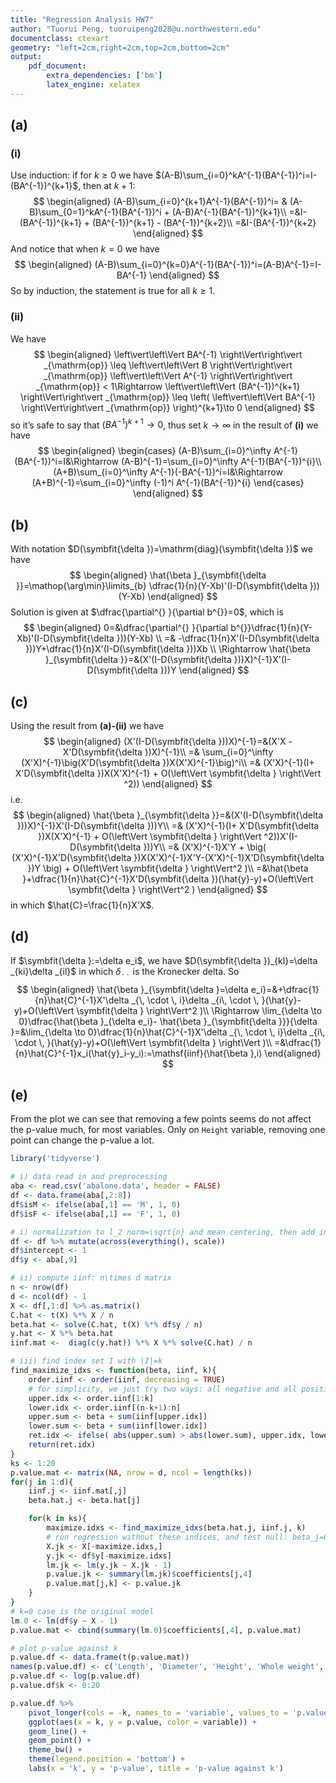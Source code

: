```yaml
---
title: "Regression Analysis HW7"
author: "Tuorui Peng, tuoruipeng2028@u.northwestern.edu"
documentclass: ctexart
geometry: "left=2cm,right=2cm,top=2cm,bottom=2cm"
output:
    pdf_document:
        extra_dependencies: ['bm']
        latex_engine: xelatex
---
```


## (a)

### (i)

Use induction: if for $k\geq 0$ we have $(A-B)\sum_{i=0}^kA^{-1}(BA^{-1})^i=I-(BA^{-1})^{k+1}$, then at $k+1$:
$$
\begin{aligned}
    (A-B)\sum_{i=0}^{k+1}A^{-1}(BA^{-1})^i= & (A-B)\sum_{0=1}^kA^{-1}(BA^{-1})^i + (A-B)A^{-1}(BA^{-1})^{k+1}\\
    =&I-(BA^{-1})^{k+1} + (BA^{-1})^{k+1} - (BA^{-1})^{k+2}\\
    =&I-(BA^{-1})^{k+2}
\end{aligned}
$$ 
And notice that when $k=0$ we have
$$
\begin{aligned}
    (A-B)\sum_{i=0}^{k=0}A^{-1}(BA^{-1})^i=(A-B)A^{-1}=I-BA^{-1}
\end{aligned}
$$ 
So by induction, the statement is true for all $k\geq 1$.

### (ii)

We have
$$
\begin{aligned}
    \left\vert\left\Vert BA^{-1} \right\Vert\right\vert _{\mathrm{op}} \leq \left\vert\left\Vert B \right\Vert\right\vert _{\mathrm{op}} \left\vert\left\Vert A^{-1} \right\Vert\right\vert _{\mathrm{op}} < 1\Rightarrow \left\vert\left\Vert (BA^{-1})^{k+1} \right\Vert\right\vert _{\mathrm{op}} \leq \left( \left\vert\left\Vert BA^{-1} \right\Vert\right\vert _{\mathrm{op}}  \right)^{k+1}\to 0
\end{aligned}
$$ 
so it's safe to say that $(BA^{-1})^{k+1}\to 0$, thus set $k\to\infty$ in the result of **(i)** we have
$$
\begin{aligned}
    \begin{cases}
        (A-B)\sum_{i=0}^\infty A^{-1}(BA^{-1})^i=I&\Rightarrow (A-B)^{-1}=\sum_{i=0}^\infty A^{-1}(BA^{-1})^{i}\\
        (A+B)\sum_{i=0}^\infty A^{-1}(-BA^{-1})^i=I&\Rightarrow (A+B)^{-1}=\sum_{i=0}^\infty (-1)^i A^{-1}(BA^{-1})^{i}
    \end{cases}
\end{aligned}
$$ 


## (b)

With notation $D(\symbfit{\delta })=\mathrm{diag}(\symbfit{\delta })$ we have
$$
\begin{aligned}
    \hat{\beta }_{\symbfit{\delta }}=\mathop{\arg\min}\limits_{b} \dfrac{1}{n}(Y-Xb)'(I-D(\symbfit{\delta }))(Y-Xb) 
\end{aligned}
$$ 
Solution is given at $\dfrac{\partial^{} }{\partial b^{}}=0$, which is
$$
\begin{aligned}
    0=&\dfrac{\partial^{} }{\partial b^{}}\dfrac{1}{n}(Y-Xb)'(I-D(\symbfit{\delta }))(Y-Xb) \\
    =& -\dfrac{1}{n}X'(I-D(\symbfit{\delta }))Y+\dfrac{1}{n}X'(I-D(\symbfit{\delta }))Xb \\
    \Rightarrow \hat{\beta }_{\symbfit{\delta }}=&(X'(I-D(\symbfit{\delta }))X)^{-1}X'(I-D(\symbfit{\delta }))Y
\end{aligned}
$$ 

## (c)

Using the result from **(a)-(ii)** we have
$$
\begin{aligned}
    (X'(I-D(\symbfit{\delta }))X)^{-1}=&(X'X - X'D(\symbfit{\delta })X)^{-1}\\
    =& \sum_{i=0}^\infty (X'X)^{-1}\big(X'D(\symbfit{\delta })X(X'X)^{-1}\big)^i\\
    =& (X'X)^{-1}(I+ X'D(\symbfit{\delta })X(X'X)^{-1} + O(\left\Vert \symbfit{\delta } \right\Vert ^2))
\end{aligned}
$$ 
i.e.
$$
\begin{aligned}
    \hat{\beta }_{\symbfit{\delta }}=&(X'(I-D(\symbfit{\delta }))X)^{-1}X'(I-D(\symbfit{\delta }))Y\\
    =& (X'X)^{-1}(I+ X'D(\symbfit{\delta })X(X'X)^{-1} + O(\left\Vert \symbfit{\delta } \right\Vert ^2))X'(I-D(\symbfit{\delta }))Y\\
    =& (X'X)^{-1}X'Y + \big( (X'X)^{-1}X'D(\symbfit{\delta })X(X'X)^{-1}X'Y-(X'X)^{-1}X'D(\symbfit{\delta })Y \big) + O(\left\Vert \symbfit{\delta } \right\Vert^2 )\\
    =&\hat{\beta }+\dfrac{1}{n}\hat{C}^{-1}X'D(\symbfit{\delta })(\hat{y}-y)+O(\left\Vert \symbfit{\delta } \right\Vert^2 )
\end{aligned}
$$ 
in which $\hat{C}=\frac{1}{n}X'X$.

## (d)

If $\symbfit{\delta }:=\delta e_i$, we have $D(\symbfit{\delta })_{kl}=\delta _{ki}\delta _{il}$ in which $\delta _{\, \cdot \, \, \cdot \, }$ is the Kronecker delta. So
$$
\begin{aligned}
    \hat{\beta }_{\symbfit{\delta }=\delta e_i}=&+\dfrac{1}{n}\hat{C}^{-1}X'\delta _{\, \cdot \, i}\delta _{i\, \cdot \, }(\hat{y}-y)+O(\left\Vert \symbfit{\delta } \right\Vert^2 )\\
    \Rightarrow \lim_{\delta \to 0}\dfrac{\hat{\beta }_{\delta e_i}- \hat{\beta }_{\symbfit{\delta }}}{\delta }=&\lim_{\delta \to 0}\dfrac{1}{n}\hat{C}^{-1}X'\delta _{\, \cdot \, i}\delta _{i\, \cdot \, }(\hat{y}-y)+O(\left\Vert \symbfit{\delta } \right\Vert )\\
    =&\dfrac{1}{n}\hat{C}^{-1}x_i(\hat{y}_i-y_i):=\mathsf{iinf}(\hat{\beta },i)
\end{aligned}
$$ 


## (e)

From the plot we can see that removing a few points seems do not affect the p-value much, for most variables. Only on `Height` variable, removing one point can change the p-value a lot.


```r
library('tidyverse')
```


```r
# i) data read in and preprocessing
aba <- read.csv('abalone.data', header = FALSE)
df <- data.frame(aba[,2:8])
df$isM <- ifelse(aba[,1] == 'M', 1, 0)
df$isF <- ifelse(aba[,1] == 'F', 1, 0)

# i) normalization to l_2 norm=\sqrt{n} and mean centering, then add intercept and y
df <- df %>% mutate(across(everything(), scale))
df$intercept <- 1
df$y <- aba[,9]

# ii) compute iinf: n\times d matrix
n <- nrow(df)
d <- ncol(df) - 1
X <- df[,1:d] %>% as.matrix()
C.hat <- t(X) %*% X / n
beta.hat <- solve(C.hat, t(X) %*% df$y / n)
y.hat <- X %*% beta.hat
iinf.mat <-  diag(c(y.hat)) %*% X %*% solve(C.hat) / n

# iii) find index set I with |I|=k
find_maximize_idxs <- function(beta, iinf, k){
    order.iinf <- order(iinf, decreasing = TRUE)
    # for simplicity, we just try two ways: all negative and all positive
    upper.idx <- order.iinf[1:k]
    lower.idx <- order.iinf[(n-k+1):n]
    upper.sum <- beta + sum(iinf[upper.idx])
    lower.sum <- beta + sum(iinf[lower.idx])
    ret.idx <- ifelse( abs(upper.sum) > abs(lower.sum), upper.idx, lower.idx)
    return(ret.idx)
}
ks <- 1:20
p.value.mat <- matrix(NA, nrow = d, ncol = length(ks))
for(j in 1:d){
    iinf.j <- iinf.mat[,j]
    beta.hat.j <- beta.hat[j]

    for(k in ks){
        maximize.idxs <- find_maximize_idxs(beta.hat.j, iinf.j, k)
        # run regression without these indices, and test null: beta_j=0
        X.jk <- X[-maximize.idxs,]
        y.jk <- df$y[-maximize.idxs]
        lm.jk <- lm(y.jk ~ X.jk - 1)
        p.value.jk <- summary(lm.jk)$coefficients[j,4]
        p.value.mat[j,k] <- p.value.jk
    }
}
# k=0 case is the original model
lm.0 <- lm(df$y ~ X - 1)
p.value.mat <- cbind(summary(lm.0)$coefficients[,4], p.value.mat)

# plot p-value against k
p.value.df <- data.frame(t(p.value.mat))
names(p.value.df) <- c('Length', 'Diameter', 'Height', 'Whole weight', 'Shucked weight', 'Viscera weight', 'Shell weight', 'isM', 'isF', 'intercept')
p.value.df <- log(p.value.df)
p.value.df$k <- 0:20

p.value.df %>% 
    pivot_longer(cols = -k, names_to = 'variable', values_to = 'p.value') %>% 
    ggplot(aes(x = k, y = p.value, color = variable)) + 
    geom_line() + 
    geom_point() + 
    theme_bw() + 
    theme(legend.position = 'bottom') + 
    labs(x = 'k', y = 'p-value', title = 'p-value against k')
```

```r

```
